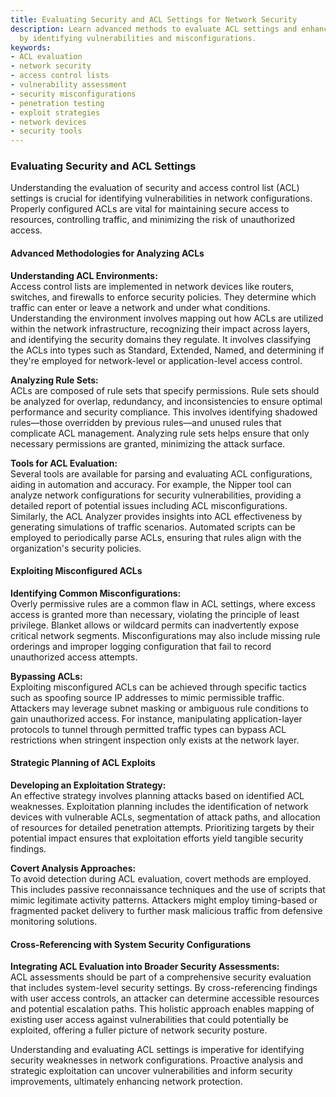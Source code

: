 ```yaml
---
title: Evaluating Security and ACL Settings for Network Security
description: Learn advanced methods to evaluate ACL settings and enhance network security
  by identifying vulnerabilities and misconfigurations.
keywords:
- ACL evaluation
- network security
- access control lists
- vulnerability assessment
- security misconfigurations
- penetration testing
- exploit strategies
- network devices
- security tools
---
```


### Evaluating Security and ACL Settings

Understanding the evaluation of security and access control list (ACL) settings is crucial for identifying vulnerabilities in network configurations. Properly configured ACLs are vital for maintaining secure access to resources, controlling traffic, and minimizing the risk of unauthorized access.

#### Advanced Methodologies for Analyzing ACLs

**Understanding ACL Environments:**  
Access control lists are implemented in network devices like routers, switches, and firewalls to enforce security policies. They determine which traffic can enter or leave a network and under what conditions. Understanding the environment involves mapping out how ACLs are utilized within the network infrastructure, recognizing their impact across layers, and identifying the security domains they regulate. It involves classifying the ACLs into types such as Standard, Extended, Named, and determining if they're employed for network-level or application-level access control. 

**Analyzing Rule Sets:**  
ACLs are composed of rule sets that specify permissions. Rule sets should be analyzed for overlap, redundancy, and inconsistencies to ensure optimal performance and security compliance. This involves identifying shadowed rules—those overridden by previous rules—and unused rules that complicate ACL management. Analyzing rule sets helps ensure that only necessary permissions are granted, minimizing the attack surface.

**Tools for ACL Evaluation:**  
Several tools are available for parsing and evaluating ACL configurations, aiding in automation and accuracy. For example, the Nipper tool can analyze network configurations for security vulnerabilities, providing a detailed report of potential issues including ACL misconfigurations. Similarly, the ACL Analyzer provides insights into ACL effectiveness by generating simulations of traffic scenarios. Automated scripts can be employed to periodically parse ACLs, ensuring that rules align with the organization's security policies.

#### Exploiting Misconfigured ACLs

**Identifying Common Misconfigurations:**  
Overly permissive rules are a common flaw in ACL settings, where excess access is granted more than necessary, violating the principle of least privilege. Blanket allows or wildcard permits can inadvertently expose critical network segments. Misconfigurations may also include missing rule orderings and improper logging configuration that fail to record unauthorized access attempts.

**Bypassing ACLs:**  
Exploiting misconfigured ACLs can be achieved through specific tactics such as spoofing source IP addresses to mimic permissible traffic. Attackers may leverage subnet masking or ambiguous rule conditions to gain unauthorized access. For instance, manipulating application-layer protocols to tunnel through permitted traffic types can bypass ACL restrictions when stringent inspection only exists at the network layer.

#### Strategic Planning of ACL Exploits

**Developing an Exploitation Strategy:**  
An effective strategy involves planning attacks based on identified ACL weaknesses. Exploitation planning includes the identification of network devices with vulnerable ACLs, segmentation of attack paths, and allocation of resources for detailed penetration attempts. Prioritizing targets by their potential impact ensures that exploitation efforts yield tangible security findings.

**Covert Analysis Approaches:**  
To avoid detection during ACL evaluation, covert methods are employed. This includes passive reconnaissance techniques and the use of scripts that mimic legitimate activity patterns. Attackers might employ timing-based or fragmented packet delivery to further mask malicious traffic from defensive monitoring solutions.

#### Cross-Referencing with System Security Configurations

**Integrating ACL Evaluation into Broader Security Assessments:**  
ACL assessments should be part of a comprehensive security evaluation that includes system-level security settings. By cross-referencing findings with user access controls, an attacker can determine accessible resources and potential escalation paths. This holistic approach enables mapping of existing user access against vulnerabilities that could potentially be exploited, offering a fuller picture of network security posture.

Understanding and evaluating ACL settings is imperative for identifying security weaknesses in network configurations. Proactive analysis and strategic exploitation can uncover vulnerabilities and inform security improvements, ultimately enhancing network protection.